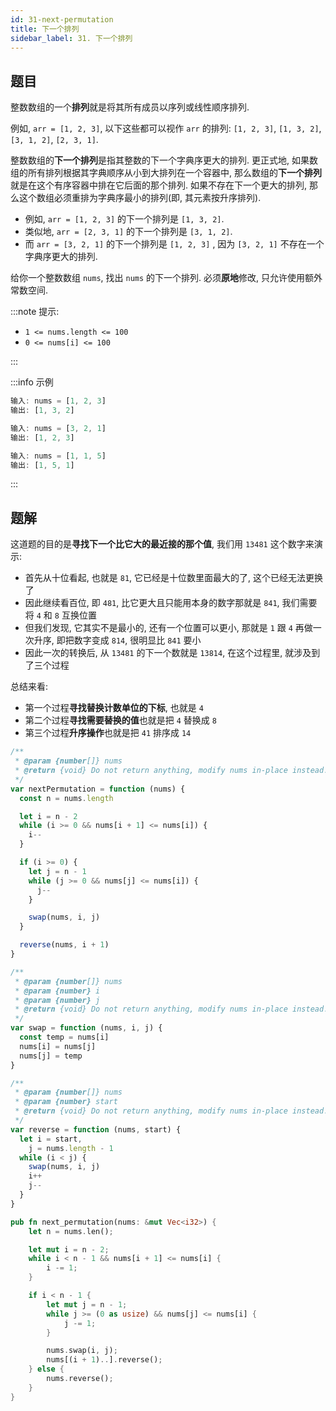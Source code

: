 ```yaml
---
id: 31-next-permutation
title: 下一个排列
sidebar_label: 31. 下一个排列
---
```


## 题目

整数数组的一个**排列**就是将其所有成员以序列或线性顺序排列.

例如, `arr = [1, 2, 3]`, 以下这些都可以视作 `arr` 的排列: `[1, 2, 3]`, `[1, 3, 2]`, `[3, 1, 2]`, `[2, 3, 1]`.

整数数组的**下一个排列**是指其整数的下一个字典序更大的排列. 更正式地, 如果数组的所有排列根据其字典顺序从小到大排列在一个容器中,
那么数组的**下一个排列**就是在这个有序容器中排在它后面的那个排列. 如果不存在下一个更大的排列, 那么这个数组必须重排为字典序最小的排列(即, 其元素按升序排列).

- 例如, `arr = [1, 2, 3]` 的下一个排列是 `[1, 3, 2]`.
- 类似地, `arr = [2, 3, 1]` 的下一个排列是 `[3, 1, 2]`.
- 而 `arr = [3, 2, 1]` 的下一个排列是 `[1, 2, 3]` , 因为 `[3, 2, 1]` 不存在一个字典序更大的排列.

给你一个整数数组 `nums`, 找出 `nums` 的下一个排列. 必须**原地**修改, 只允许使用额外常数空间.

:::note 提示:

- `1 <= nums.length <= 100`
- `0 <= nums[i] <= 100`

:::

:::info 示例

```ts
输入: nums = [1, 2, 3]
输出: [1, 3, 2]
```

```ts
输入: nums = [3, 2, 1]
输出: [1, 2, 3]
```

```ts
输入: nums = [1, 1, 5]
输出: [1, 5, 1]
```

:::

## 题解

这道题的目的是**寻找下一个比它大的最近接的那个值**, 我们用 `13481` 这个数字来演示:

- 首先从十位看起, 也就是 `81`, 它已经是十位数里面最大的了, 这个已经无法更换了
- 因此继续看百位, 即 `481`, 比它更大且只能用本身的数字那就是 `841`, 我们需要将 `4` 和 `8` 互换位置
- 但我们发现, 它其实不是最小的, 还有一个位置可以更小, 那就是 `1` 跟 `4` 再做一次升序, 即把数字变成 `814`, 很明显比 `841` 要小
- 因此一次的转换后, 从 `13481` 的下一个数就是 `13814`, 在这个过程里, 就涉及到了三个过程

总结来看:

- 第一个过程**寻找替换计数单位的下标**, 也就是 `4`
- 第二个过程**寻找需要替换的值**也就是把 `4` 替换成 `8`
- 第三个过程**升序操作**也就是把 `41` 排序成 `14`


<Tabs>
  <TabItem value="JavaScript" label="JavaScript" default>

```ts
/**
 * @param {number[]} nums
 * @return {void} Do not return anything, modify nums in-place instead.
 */
var nextPermutation = function (nums) {
  const n = nums.length

  let i = n - 2
  while (i >= 0 && nums[i + 1] <= nums[i]) {
    i--
  }

  if (i >= 0) {
    let j = n - 1
    while (j >= 0 && nums[j] <= nums[i]) {
      j--
    }

    swap(nums, i, j)
  }

  reverse(nums, i + 1)
}

/**
 * @param {number[]} nums
 * @param {number} i
 * @param {number} j
 * @return {void} Do not return anything, modify nums in-place instead.
 */
var swap = function (nums, i, j) {
  const temp = nums[i]
  nums[i] = nums[j]
  nums[j] = temp
}

/**
 * @param {number[]} nums
 * @param {number} start
 * @return {void} Do not return anything, modify nums in-place instead.
 */
var reverse = function (nums, start) {
  let i = start,
    j = nums.length - 1
  while (i < j) {
    swap(nums, i, j)
    i++
    j--
  }
}
```

</TabItem>
<TabItem value="Rust" label="Rust">

```rust
pub fn next_permutation(nums: &mut Vec<i32>) {
    let n = nums.len();

    let mut i = n - 2;
    while i < n - 1 && nums[i + 1] <= nums[i] {
        i -= 1;
    }

    if i < n - 1 {
        let mut j = n - 1;
        while j >= (0 as usize) && nums[j] <= nums[i] {
            j -= 1;
        }

        nums.swap(i, j);
        nums[(i + 1)..].reverse();
    } else {
        nums.reverse();
    }
}
```

</TabItem>
</Tabs>